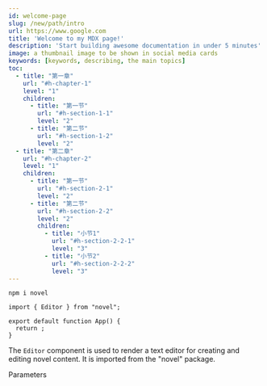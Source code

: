 ```yaml
---
id: welcome-page
slug: /new/path/intro
url: https://www.google.com
title: 'Welcome to my MDX page!'
description: 'Start building awesome documentation in under 5 minutes'
image: a thumbnail image to be shown in social media cards
keywords: [keywords, describing, the main topics]
toc: 
  - title: "第一章"
    url: "#h-chapter-1"
    level: "1"
    children:
      - title: "第一节"
        url: "#h-section-1-1"
        level: "2"
      - title: "第二节"
        url: "#h-section-1-2"
        level: "2"
  - title: "第二章"
    url: "#h-chapter-2"
    level: "1"
    children:
      - title: "第一节"
        url: "#h-section-2-1"
        level: "2"
      - title: "第二节"
        url: "#h-section-2-2"
        level: "2"
        children:
          - title: "小节1"
            url: "#h-section-2-2-1"
            level: "3"
          - title: "小节2"
            url: "#h-section-2-2-2"
            level: "3"
---
```



<CodeBlock language="plaintext" focus="" filename="Universal" tabid="0">

```plaintext
npm i novel
```
</CodeBlock>



<CodeBlock language="plaintext" focus="" filename="Universal" tabid="0">

```plaintext
import { Editor } from "novel";

export default function App() {
  return ;
}
```
</CodeBlock>

The <code>Editor</code> component is used to render a text editor for creating and editing novel content. It is ​&#8203;imported from the "novel" package.

Parameters